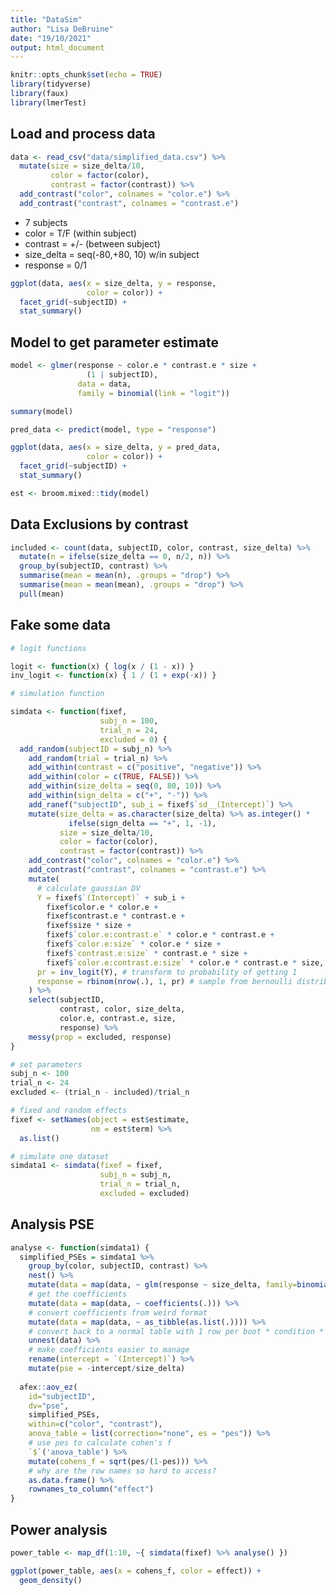 ```yaml
---
title: "DataSim"
author: "Lisa DeBruine"
date: "19/10/2021"
output: html_document
---
```


```r
knitr::opts_chunk$set(echo = TRUE)
library(tidyverse)
library(faux)
library(lmerTest)
```

## Load and process data

```r
data <- read_csv("data/simplified_data.csv") %>%
  mutate(size = size_delta/10,
         color = factor(color),
         contrast = factor(contrast)) %>%
  add_contrast("color", colnames = "color.e") %>%
  add_contrast("contrast", colnames = "contrast.e")
```

* 7 subjects
* color = T/F (within subject)
* contrast = +/- (between subject)
* size_delta = seq(-80,+80, 10) w/in subject
* response = 0/1


```r
ggplot(data, aes(x = size_delta, y = response,
                 color = color)) +
  facet_grid(~subjectID) +
  stat_summary()
```


## Model to get parameter estimate

```r
model <- glmer(response ~ color.e * contrast.e * size +
                 (1 | subjectID), 
               data = data, 
               family = binomial(link = "logit"))

summary(model)
```


```r
pred_data <- predict(model, type = "response")
```

```r
ggplot(data, aes(x = size_delta, y = pred_data,
                 color = color)) +
  facet_grid(~subjectID) +
  stat_summary()
```




```r
est <- broom.mixed::tidy(model)
```


## Data Exclusions by contrast


```r
included <- count(data, subjectID, color, contrast, size_delta) %>% 
  mutate(n = ifelse(size_delta == 0, n/2, n)) %>%
  group_by(subjectID, contrast) %>%
  summarise(mean = mean(n), .groups = "drop") %>%
  summarise(mean = mean(mean), .groups = "drop") %>%
  pull(mean)
```


## Fake some data

```r
# logit functions

logit <- function(x) { log(x / (1 - x)) }
inv_logit <- function(x) { 1 / (1 + exp(-x)) }
```

```r
# simulation function

simdata <- function(fixef,
                    subj_n = 100, 
                    trial_n = 24,
                    excluded = 0) {
  add_random(subjectID = subj_n) %>%
    add_random(trial = trial_n) %>%
    add_within(contrast = c("positive", "negative")) %>%
    add_within(color = c(TRUE, FALSE)) %>%
    add_within(size_delta = seq(0, 80, 10)) %>%
    add_within(sign_delta = c("+", "-")) %>%
    add_ranef("subjectID", sub_i = fixef$`sd__(Intercept)`) %>%
    mutate(size_delta = as.character(size_delta) %>% as.integer() *
             ifelse(sign_delta == "+", 1, -1),
           size = size_delta/10,
           color = factor(color),
           contrast = factor(contrast)) %>%
    add_contrast("color", colnames = "color.e") %>%
    add_contrast("contrast", colnames = "contrast.e") %>%
    mutate(
      # calculate gaussian DV
      Y = fixef$`(Intercept)` + sub_i + 
        fixef$color.e * color.e +
        fixef$contrast.e * contrast.e +
        fixef$size * size +
        fixef$`color.e:contrast.e` * color.e * contrast.e +
        fixef$`color.e:size` * color.e * size +
        fixef$`contrast.e:size` * contrast.e * size +
        fixef$`color.e:contrast.e:size` * color.e * contrast.e * size,
      pr = inv_logit(Y), # transform to probability of getting 1
      response = rbinom(nrow(.), 1, pr) # sample from bernoulli distribution
    ) %>%
    select(subjectID, 
           contrast, color, size_delta, 
           color.e, contrast.e, size, 
           response) %>%
    messy(prop = excluded, response)
}
```

```r
# set parameters
subj_n <- 100
trial_n <- 24
excluded <- (trial_n - included)/trial_n

# fixed and random effects
fixef <- setNames(object = est$estimate, 
                  nm = est$term) %>%
  as.list()
```

```r
# simulate one dataset
simdata1 <- simdata(fixef = fixef, 
                    subj_n = subj_n, 
                    trial_n = trial_n,
                    excluded = excluded)
```


## Analysis PSE

```r
analyse <- function(simdata1) {
  simplified_PSEs = simdata1 %>% 
    group_by(color, subjectID, contrast) %>% 
    nest() %>% 
    mutate(data = map(data, ~ glm(response ~ size_delta, family=binomial(link='logit'), data = .))) %>%
    # get the coefficients
    mutate(data = map(data, ~ coefficients(.))) %>% 
    # convert coefficients from weird format
    mutate(data = map(data, ~ as_tibble(as.list(.)))) %>% 
    # convert back to a normal table with 1 row per boot * condition * subject
    unnest(data) %>% 
    # make coefficients easier to manage
    rename(intercept = `(Intercept)`) %>% 
    mutate(pse = -intercept/size_delta)
  
  afex::aov_ez(
    id="subjectID", 
    dv="pse", 
    simplified_PSEs, 
    within=c("color", "contrast"), 
    anova_table = list(correction="none", es = "pes")) %>% 
    # use pes to calculate cohen's f
    `$`('anova_table') %>% 
    mutate(cohens_f = sqrt(pes/(1-pes))) %>% 
    # why are the row names so hard to access?
    as.data.frame() %>% 
    rownames_to_column("effect")
}
```

## Power analysis

```r
power_table <- map_df(1:10, ~{ simdata(fixef) %>% analyse() })
```

```r
ggplot(power_table, aes(x = cohens_f, color = effect)) +
  geom_density()
```






